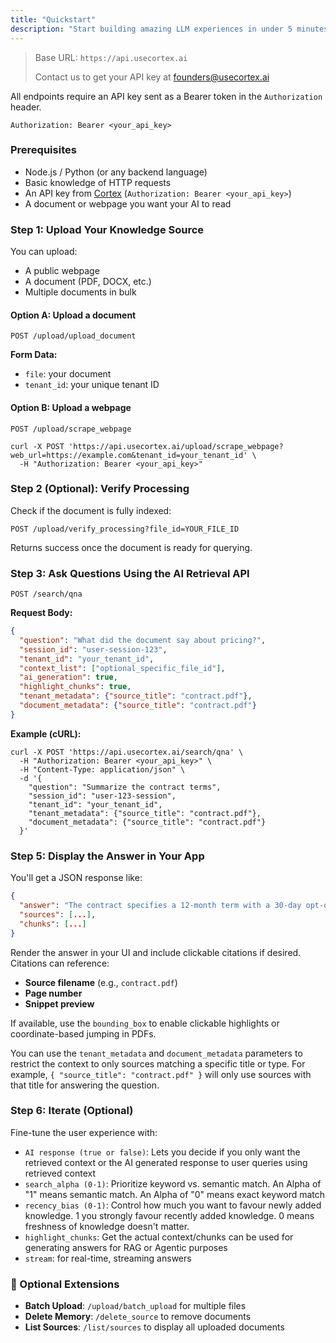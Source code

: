 ```yaml
---
title: "Quickstart"
description: "Start building amazing LLM experiences in under 5 minutes"
---
```


> Base URL: `https://api.usecortex.ai`
>
> Contact us to get your API key at [founders@usecortex.ai](mailto:founders@usecortex.ai)

All endpoints require an API key sent as a Bearer token in the `Authorization` header.

```mdx
Authorization: Bearer <your_api_key>
```

### Prerequisites

- Node.js / Python (or any backend language)
- Basic knowledge of HTTP requests
- An API key from [Cortex](https://usecortex.ai/) (`Authorization: Bearer <your_api_key>`)
- A document or webpage you want your AI to read

### **Step 1: Upload Your Knowledge Source**

You can upload:

- A public webpage
- A document (PDF, DOCX, etc.)
- Multiple documents in bulk

#### Option A: Upload a document

```mdx
POST /upload/upload_document
```

**Form Data:**

- `file`: your document
- `tenant_id`: your unique tenant ID

#### Option B: Upload a webpage

```mdx
POST /upload/scrape_webpage
```

```mdx
curl -X POST 'https://api.usecortex.ai/upload/scrape_webpage?web_url=https://example.com&tenant_id=your_tenant_id' \
  -H "Authorization: Bearer <your_api_key>"
```

### **Step 2 (Optional): Verify Processing**

Check if the document is fully indexed:

```mdx
POST /upload/verify_processing?file_id=YOUR_FILE_ID
```

Returns success once the document is ready for querying.

### **Step 3: Ask Questions Using the AI Retrieval API**

```mdx
POST /search/qna
```

**Request Body:**

```json
{
  "question": "What did the document say about pricing?",
  "session_id": "user-session-123",
  "tenant_id": "your_tenant_id",
  "context_list": ["optional_specific_file_id"],
  "ai_generation": true,
  "highlight_chunks": true,
  "tenant_metadata": {"source_title": "contract.pdf"},
  "document_metadata": {"source_title": "contract.pdf"}
}
```

**Example (cURL):**

```mdx
curl -X POST 'https://api.usecortex.ai/search/qna' \
  -H "Authorization: Bearer <your_api_key>" \
  -H "Content-Type: application/json" \
  -d '{
    "question": "Summarize the contract terms",
    "session_id": "user-123-session",
    "tenant_id": "your_tenant_id",
    "tenant_metadata": {"source_title": "contract.pdf"},
    "document_metadata": {"source_title": "contract.pdf"}
  }'
```

### **Step 5: Display the Answer in Your App**

You'll get a JSON response like:

```json
{
  "answer": "The contract specifies a 12-month term with a 30-day opt-out period...",
  "sources": [...],
  "chunks": [...]
}
```

Render the answer in your UI and include clickable citations if desired. Citations can reference:

- **Source filename** (e.g., `contract.pdf`)
- **Page number**
- **Snippet preview**

If available, use the `bounding_box` to enable clickable highlights or coordinate-based jumping in PDFs.

You can use the `tenant_metadata` and `document_metadata` parameters to restrict the context to only sources matching a specific title or type. For example, `{ "source_title": "contract.pdf" }` will only use sources with that title for answering the question.

### **Step 6: Iterate (Optional)**

Fine-tune the user experience with:

- `AI response (true or false)`: Lets you decide if you only want the retrieved context or the AI generated response to user queries using retrieved context
- `search_alpha (0-1)`: Prioritize keyword vs. semantic match. An Alpha of "1" means semantic match. An Alpha of "0" means exact keyword match
- `recency_bias (0-1)`: Control how much you want to favour newly added knowledge. 1 you strongly favour recently added knowledge. 0 means freshness of knowledge doesn't matter.
- `highlight_chunks`: Get the actual context/chunks can be used for generating answers for RAG or Agentic purposes
- `stream`: for real-time, streaming answers

### 🧩 Optional Extensions

- **Batch Upload**: `/upload/batch_upload` for multiple files
- **Delete Memory**: `/delete_source` to remove documents
- **List Sources**: `/list/sources` to display all uploaded documents